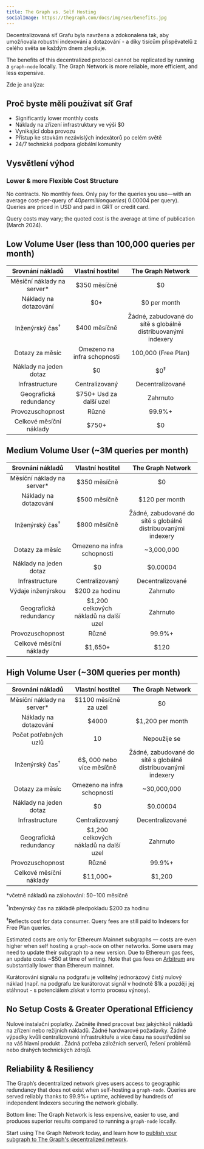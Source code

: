```yaml
---
title: The Graph vs. Self Hosting
socialImage: https://thegraph.com/docs/img/seo/benefits.jpg
---
```


Decentralizovaná síť Grafu byla navržena a zdokonalena tak, aby umožňovala robustní indexování a dotazování - a díky tisícům přispěvatelů z celého světa se každým dnem zlepšuje.

The benefits of this decentralized protocol cannot be replicated by running a `graph-node` locally. The Graph Network is more reliable, more efficient, and less expensive.

Zde je analýza:

## Proč byste měli používat síť Graf

- Significantly lower monthly costs
- Náklady na zřízení infrastruktury ve výši $0
- Vynikající doba provozu
- Přístup ke stovkám nezávislých indexátorů po celém světě
- 24/7 technická podpora globální komunity

## Vysvětlení výhod

### Lower & more Flexible Cost Structure

No contracts. No monthly fees. Only pay for the queries you use—with an average cost-per-query of $40 per million queries (~$0.00004 per query). Queries are priced in USD and paid in GRT or credit card.

Query costs may vary; the quoted cost is the average at time of publication (March 2024).

## Low Volume User (less than 100,000 queries per month)

| Srovnání nákladů | Vlastní hostitel | The Graph Network |
| :-: | :-: | :-: |
| Měsíční náklady na server\* | $350 měsíčně | $0 |
| Náklady na dotazování | $0+ | $0 per month |
| Inženýrský čas<sup>†</sup> | $400 měsíčně | Žádné, zabudované do sítě s globálně distribuovanými indexery |
| Dotazy za měsíc | Omezeno na infra schopnosti | 100,000 (Free Plan) |
| Náklady na jeden dotaz | $0 | $0<sup>‡</sup> |
| Infrastructure | Centralizovaný | Decentralizované |
| Geografická redundancy | $750+ Usd za další uzel | Zahrnuto |
| Provozuschopnost | Různé | 99.9%+ |
| Celkové měsíční náklady | <span className="highlight-row" />$750+ | $0 |

## Medium Volume User (~3M queries per month)

| Srovnání nákladů | Vlastní hostitel | The Graph Network |
| :-: | :-: | :-: |
| Měsíční náklady na server\* | $350 měsíčně | $0 |
| Náklady na dotazování | $500 měsíčně | $120 per month |
| Inženýrský čas<sup>†</sup> | $800 měsíčně | Žádné, zabudované do sítě s globálně distribuovanými indexery |
| Dotazy za měsíc | Omezeno na infra schopnosti | ~3,000,000 |
| Náklady na jeden dotaz | $0 | $0.00004 |
| Infrastructure | Centralizovaný | Decentralizované |
| Výdaje inženýrskou | $200 za hodinu | Zahrnuto |
| Geografická redundancy | $1,200 celkových nákladů na další uzel | Zahrnuto |
| Provozuschopnost | Různé | 99.9%+ |
| Celkové měsíční náklady | <span className="highlight-row" /> $1,650+ | $120 |

## High Volume User (~30M queries per month)

| Srovnání nákladů | Vlastní hostitel | The Graph Network |
| :-: | :-: | :-: |
| Měsíční náklady na server\* | $1100 měsíčně za uzel | $0 |
| Náklady na dotazování | $4000 | $1,200 per month |
| Počet potřebných uzlů | 10 | Nepoužije se |
| Inženýrský čas<sup>†</sup> | 6$, 000 nebo více měsíčně | Žádné, zabudované do sítě s globálně distribuovanými indexery |
| Dotazy za měsíc | Omezeno na infra schopnosti | ~30,000,000 |
| Náklady na jeden dotaz | $0 | $0.00004 |
| Infrastructure | Centralizovaný | Decentralizované |
| Geografická redundancy | $1,200 celkových nákladů na další uzel | Zahrnuto |
| Provozuschopnost | Různé | 99.9%+ |
| Celkové měsíční náklady | <span className="highlight-row" /> $11,000+ | $1,200 |

\*včetně nákladů na zálohování: $50-$100 měsíčně

<sup>†</sup>Inženýrský čas na základě předpokladu $200 za hodinu

<sup>‡</sup>Reflects cost for data consumer. Query fees are still paid to Indexers for Free Plan queries.

Estimated costs are only for Ethereum Mainnet subgraphs — costs are even higher when self hosting a `graph-node` on other networks. Some users may need to update their subgraph to a new version. Due to Ethereum gas fees, an update costs ~$50 at time of writing. Note that gas fees on [Arbitrum](/archived/arbitrum/arbitrum-faq/) are substantially lower than Ethereum mainnet.

Kurátorování signálu na podgrafu je volitelný jednorázový čistý nulový náklad (např. na podgrafu lze kurátorovat signál v hodnotě $1k a později jej stáhnout - s potenciálem získat v tomto procesu výnosy).

## No Setup Costs & Greater Operational Efficiency

Nulové instalační poplatky. Začněte ihned pracovat bez jakýchkoli nákladů na zřízení nebo režijních nákladů. Žádné hardwarové požadavky. Žádné výpadky kvůli centralizované infrastruktuře a více času na soustředění se na váš hlavní produkt . Žádná potřeba záložních serverů, řešení problémů nebo drahých technických zdrojů.

## Reliability & Resiliency

The Graph’s decentralized network gives users access to geographic redundancy that does not exist when self-hosting a `graph-node`. Queries are served reliably thanks to 99.9%+ uptime, achieved by hundreds of independent Indexers securing the network globally.

Bottom line: The Graph Network is less expensive, easier to use, and produces superior results compared to running a `graph-node` locally.

Start using The Graph Network today, and learn how to [publish your subgraph to The Graph's decentralized network](/subgraphs/quick-start/).
